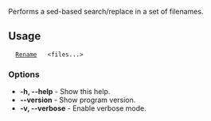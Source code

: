 Performs a sed-based search/replace in a set of filenames.

==Usage==
   [[Rename]] <changefrom> <changeto> <files...>

===Options===
* '''-h, --help''' - Show this help.
* '''--version''' - Show program version.
* '''-v, --verbose''' - Enable verbose mode.

{{Scripts}}